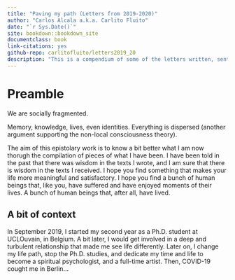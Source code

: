 ```yaml
--- 
title: "Paving my path (Letters from 2019-2020)"
author: "Carlos Alcala a.k.a. Carlito Fluito"
date: "`r Sys.Date()`"
site: bookdown::bookdown_site
documentclass: book
link-citations: yes
github-repo: carlitofluito/letters2019_20
description: "This is a compendium of some of the letters written, sent and received between September 2019 and September 2020."
---
```


# Preamble {-#preamble}

We are socially fragmented. 

Memory, knowledge, lives, even identities. Everything is dispersed (another argument supporting the non-local consciousness theory). 

The aim of this epistolary work is to know a bit better what I am now thorugh the compilation of pieces of what I have been. I have been told in the past that there was wisdom in the texts I wrote, and I am sure that there is wisdom in the texts I received. 
I hope you find something that makes your life more meaningful and satisfactory. I hope you find a bunch of human beings that, like you, have suffered and have enjoyed moments of their lives. A bunch of human beings that, after all, have lived.

## A bit of context {-#context}

In September 2019, I started my second year as a Ph.D. student at UCLOuvain, in Belgium. A bit later, I would get involved in a deep and turbulent relationship that made me see life differently. Later on, I change my life path, stop the Ph.D. studies, and dedicate my time and life to become a spiritual psychologist, and a full-time artist. Then, COVID-19 cought me in Berlin...
